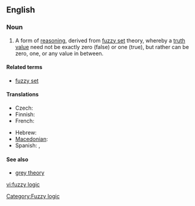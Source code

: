 ==English==

===Noun===
{{wikipedia}}
{{en-noun|sg=[[fuzzy]] [[logic]]}}

# A form of [[reasoning]], derived from [[fuzzy set]] theory, whereby a [[truth value]] need not be exactly zero (false) or one (true), but rather can be zero, one, or any value in between.

====Related terms====
* [[fuzzy set]]

====Translations====
{{trans-top|logic based on the notion of fuzzy set}}
* Czech: {{t-|cs|fuzzy logika|f}}
* Finnish: {{t-|fi|sumea logiikka}}
* French: {{t-|fr|logique floue|f}}
{{trans-mid}}
* Hebrew: {{t-|he|לוגיקה עמומה|f|tr=lógika amumá|sc=Hebr}}
* [[Macedonian]]: {{t|mk|фази логика|f|tr=fázi lógika|sc=Cyrl}}
* Spanish:  {{t-|es|lógica difusa|f}}, {{t-|es|lógica borrosa|f}}
{{trans-bottom}}

====See also====
* [[grey theory]]

[[Category:Fuzzy logic]]

[[vi:fuzzy logic]]